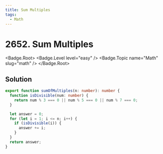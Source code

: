 ```yaml
---
title: Sum Multiples
tags:
  - Math
---
```


# 2652. Sum Multiples

<Badge.Root>
  <Badge.Level level="easy" />
  <Badge.Topic name="Math" slug="math" />
</Badge.Root>

## Solution

```typescript filename="solution.ts" copy
export function sumOfMultiples(n: number): number {
  function isDivisible(num: number) {
    return num % 3 === 0 || num % 5 === 0 || num % 7 === 0;
  }

  let answer = 0;
  for (let i = 1; i <= n; i++) {
    if (isDivisible(i)) {
      answer += i;
    }
  }
  return answer;
}
```

<ProblemLink
  codingSite="leetcode"
  href="https://leetcode.com/problems/sum-multiples"
  title="Sum Multiples"
/>
